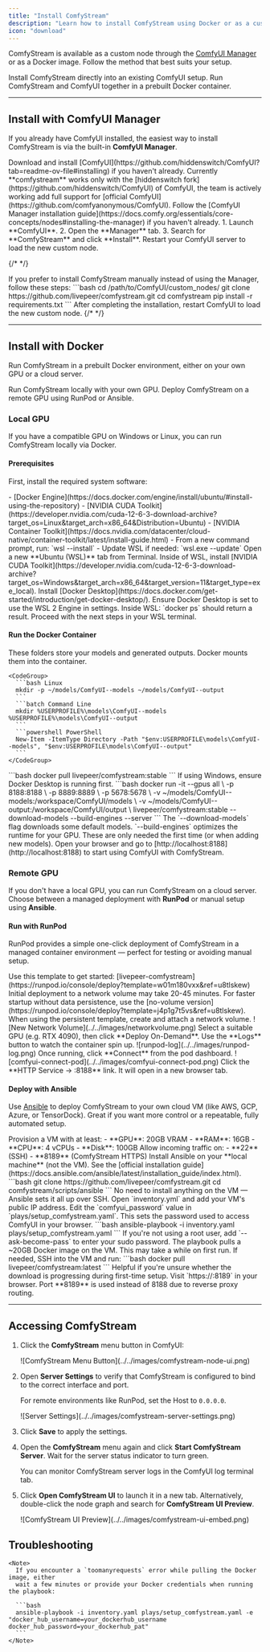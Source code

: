 ```yaml
---
title: "Install ComfyStream"
description: "Learn how to install ComfyStream using Docker or as a custom node for ComfyUI."
icon: "download"
---
```


ComfyStream is available as a custom node through the [ComfyUI Manager](https://registry.comfy.org/nodes/comfystream) or as a Docker image. Follow the method that best suits your setup.

<CardGroup cols={2}>
  <Card
    title="ComfyUI Manager (Recommended)"
    icon="plug"
    href="#install-with-comfyui-manager"
  >
    Install ComfyStream directly into an existing ComfyUI setup.
  </Card>
  <Card title="Docker (Self-contained)" icon="box" href="#install-with-docker">
    Run ComfyStream and ComfyUI together in a prebuilt Docker container.
  </Card>
</CardGroup>

---

## Install with ComfyUI Manager

If you already have ComfyUI installed, the easiest way to install ComfyStream is via the built-in **ComfyUI Manager**.

<Steps>
  <Step title="Install ComfyUI (if needed)">
    Download and install [ComfyUI](https://github.com/hiddenswitch/ComfyUI?tab=readme-ov-file#installing) if you haven't already.
    <Note>
      Currently **comfystream** works only with the [hiddenswitch
      fork](https://github.com/hiddenswitch/ComfyUI) of ComfyUI, the team is
      actively working add full support for [official
      ComfyUI](https://github.com/comfyanonymous/ComfyUI).
    </Note>
  </Step>
  <Step title="Install ComfyUI Manager (if needed)">
    Follow the [ComfyUI Manager installation guide](https://docs.comfy.org/essentials/core-concepts/nodes#installing-the-manager) if you haven't already.
  </Step>
  <Step title="Install ComfyStream via Manager">
    1. Launch **ComfyUI**.
    2. Open the **Manager** tab.
    3. Search for **ComfyStream** and click **Install**.
  </Step>
  <Step title="Restart ComfyUI">
    Restart your ComfyUI server to load the new custom node.
  </Step>

</Steps>

{/* <!-- prettier-ignore-start --> */}

<Accordion title="Manual Installation (Alternative)">
  If you prefer to install ComfyStream manually instead of using the Manager, follow these steps:
  ```bash
  cd /path/to/ComfyUI/custom_nodes/
  git clone https://github.com/livepeer/comfystream.git
  cd comfystream
  pip install -r requirements.txt
  ```
  After completing the installation, restart ComfyUI to load the new custom node.
</Accordion>
{/* <!-- prettier-ignore-end --> */}

---

## Install with Docker

Run ComfyStream in a prebuilt Docker environment, either on your own GPU or a cloud server.

<CardGroup cols={2}>
  <Card title="Local GPU" icon="desktop" href="#local-gpu">
    Run ComfyStream locally with your own GPU.
  </Card>
  <Card title="Remote GPU" icon="cloud" href="#remote-gpu">
    Deploy ComfyStream on a remote GPU using RunPod or Ansible.
  </Card>
</CardGroup>

### Local GPU

If you have a compatible GPU on Windows or Linux, you can run ComfyStream locally via Docker.

#### Prerequisites

First, install the required system software:

<AccordionGroup>
  <Accordion title="Linux">
    - [Docker
    Engine](https://docs.docker.com/engine/install/ubuntu/#install-using-the-repository)
    - [NVIDIA CUDA
    Toolkit](https://developer.nvidia.com/cuda-12-6-3-download-archive?target_os=Linux&target_arch=x86_64&Distribution=Ubuntu)
    - [NVIDIA Container
    Toolkit](https://docs.nvidia.com/datacenter/cloud-native/container-toolkit/latest/install-guide.html)
  </Accordion>
  <Accordion title="Windows">
    <Steps>
      <Step title="Install WSL 2">
        - From a new command prompt, run: `wsl --install` - Update WSL if
        needed: `wsl.exe --update`
      </Step>
      <Step title="Launch Ubuntu in Terminal">
        Open a new **Ubuntu (WSL)** tab from Terminal.
      </Step>
      <Step title="Install NVIDIA CUDA Toolkit">
        Inside of WSL, install [NVIDIA CUDA
        Toolkit](https://developer.nvidia.com/cuda-12-6-3-download-archive?target_os=Windows&target_arch=x86_64&target_version=11&target_type=exe_local).
      </Step>
      <Step title="Install Docker Desktop">
        Install [Docker
        Desktop](https://docs.docker.com/get-started/introduction/get-docker-desktop/).
      </Step>
      <Step title="Enable WSL 2 Engine in Docker">
        Ensure Docker Desktop is set to use the WSL 2 Engine in settings.
      </Step>
      <Step title="Verify Docker Access">
        Inside WSL: `docker ps` should return a result.
      </Step>
      <Step title="Continue with setup">
        Proceed with the next steps in your WSL terminal.
      </Step>
    </Steps>
  </Accordion>
</AccordionGroup>

#### Run the Docker Container

<Steps>
  <Step title="Create model and output directories">
    These folders store your models and generated outputs. Docker mounts them into the container.

    <CodeGroup>
      ```bash Linux
      mkdir -p ~/models/ComfyUI--models ~/models/ComfyUI--output
      ```
      ```batch Command Line
      mkdir %USERPROFILE%\models\ComfyUI--models %USERPROFILE%\models\ComfyUI--output
      ```
      ```powershell PowerShell
      New-Item -ItemType Directory -Path "$env:USERPROFILE\models\ComfyUI--models", "$env:USERPROFILE\models\ComfyUI--output"
      ```
    </CodeGroup>

  </Step>
  <Step title="Pull the ComfyStream container">
    ```bash
    docker pull livepeer/comfystream:stable
    ```
    <Info>
      If using Windows, ensure Docker Desktop is running first.
    </Info>
  </Step>
  <Step title="Run the container">
    ```bash
    docker run -it --gpus all \
      -p 8188:8188 \
      -p 8889:8889 \
      -p 5678:5678 \
      -v ~/models/ComfyUI--models:/workspace/ComfyUI/models \
      -v ~/models/ComfyUI--output:/workspace/ComfyUI/output \
      livepeer/comfystream:stable --download-models --build-engines --server
    ```
    <Note>
      The `--download-models` flag downloads some default models.  
      `--build-engines` optimizes the runtime for your GPU.  
      These are only needed the first time (or when adding new models).
    </Note>
  </Step>
  <Step title="Access ComfyUI">
    Open your browser and go to [http://localhost:8188](http://localhost:8188) to start using ComfyUI with ComfyStream.
  </Step>
</Steps>

### Remote GPU

If you don't have a local GPU, you can run ComfyStream on a cloud server. Choose between a managed deployment with **RunPod** or manual setup using **Ansible**.

#### Run with RunPod

RunPod provides a simple one-click deployment of ComfyStream in a managed container environment — perfect for testing or avoiding manual setup.

<Steps>
  <Step title="Launch the RunPod template">
    Use this template to get started:
    [livepeer-comfystream](https://runpod.io/console/deploy?template=w01m180vxx&ref=u8tlskew)
    <Note>
      Initial deployment to a network volume may take 20-45 minutes. For faster startup without data persistence, use the [no-volume version](https://runpod.io/console/deploy?template=j4p1g7t5vs&ref=u8tlskew).
    </Note>

  </Step>
  <Step title="Create a network volume">
    When using the persistent template, create and attach a network volume.
    ![New Network Volume](../../images/networkvolume.png)
  </Step>
  <Step title="Choose your GPU and deploy">
    Select a suitable GPU (e.g. RTX 4090), then click **Deploy On-Demand**.
  </Step>
  <Step title="Monitor deployment">
    Use the **Logs** button to watch the container spin up.
    ![runpod-log](../../images/runpod-log.png)
  </Step>
  <Step title="Access ComfyUI">
    Once running, click **Connect** from the pod dashboard.
    ![comfyui-connect-pod](../../images/comfyui-connect-pod.png)
  </Step>
  <Step title="Open ComfyUI">
    Click the **HTTP Service → :8188** link. It will open in a new browser tab.
  </Step>
</Steps>

#### Deploy with Ansible

Use [Ansible](https://docs.ansible.com/ansible/latest/playbook_guide/playbooks_intro.html) to deploy ComfyStream to your own cloud VM (like AWS, GCP, Azure, or TensorDock). Great if you want more control or a repeatable, fully automated setup.

<Steps>
  <Step title="Create a cloud VM">
    Provision a VM with at least:
    - **GPU**: 20GB VRAM  
    - **RAM**: 16GB  
    - **CPU**: 4 vCPUs  
    - **Disk**: 100GB  
  </Step>
  <Step title="Open required ports">
    Allow incoming traffic on:
    - **22** (SSH)  
    - **8189** (ComfyStream HTTPS)  
  </Step>
  <Step title="Install Ansible">
    Install Ansible on your **local machine** (not the VM). See the [official installation guide](https://docs.ansible.com/ansible/latest/installation_guide/index.html).
  </Step>
  <Step title="Clone the ComfyStream playbook">
    ```bash
    git clone https://github.com/livepeer/comfystream.git
    cd comfystream/scripts/ansible
    ```
    <Info>
      No need to install anything on the VM — Ansible sets it all up over SSH.
    </Info>
  </Step>
  <Step title="Add your VM IP to the inventory">
    Open `inventory.yml` and add your VM's public IP address.
  </Step>
  <Step title="Set a custom password (optional)">
    Edit the `comfyui_password` value in `plays/setup_comfystream.yaml`.
    <Note>
      This sets the password used to access ComfyUI in your browser.
    </Note>
  </Step>
  <Step title="Run the playbook">
    ```bash
    ansible-playbook -i inventory.yaml plays/setup_comfystream.yaml
    ```
    <Info>
      If you're not using a root user, add `--ask-become-pass` to enter your sudo password.
    </Info>
    <Note>
      The playbook pulls a ~20GB Docker image on the VM. This may take a while on first run.
    </Note>
  </Step>
  <Step title="Monitor download progress (optional)">
    If needed, SSH into the VM and run:
    ```bash
    docker pull livepeer/comfystream:latest
    ```
    <Info>
      Helpful if you're unsure whether the download is progressing during first-time setup.
    </Info>
  </Step>
  <Step title="Open ComfyUI">
    Visit `https://<VM_IP>:8189` in your browser.  
    <Note>
      Port **8189** is used instead of 8188 due to reverse proxy routing.
    </Note>
  </Step>
</Steps>

---

## Accessing ComfyStream

1. Click the **ComfyStream** menu button in ComfyUI:

   <Frame>
     ![ComfyStream Menu Button](../../images/comfystream-node-ui.png)
   </Frame>

2. Open **Server Settings** to verify that ComfyStream is configured to bind to the correct interface and port.

   <Note>For remote environments like RunPod, set the Host to `0.0.0.0`.</Note>
   <Frame>
     ![Server Settings](../../images/comfystream-server-settings.png)
   </Frame>

3. Click **Save** to apply the settings.

4. Open the **ComfyStream** menu again and click **Start ComfyStream Server**. Wait for the server status indicator to turn green.

   <Note>
     You can monitor ComfyStream server logs in the ComfyUI log terminal tab.
   </Note>

5. Click **Open ComfyStream UI** to launch it in a new tab. Alternatively, double-click the node graph and search for **ComfyStream UI Preview**.
   <Frame>
     ![ComfyStream UI Preview](../../images/comfystream-ui-embed.png)
   </Frame>

## Troubleshooting

<AccordionGroup>
  <Accordion title="Docker Hub Rate Limits (toomanyrequests error)">
  
    <Note>
      If you encounter a `toomanyrequests` error while pulling the Docker image, either
      wait a few minutes or provide your Docker credentials when running the playbook:

      ```bash
      ansible-playbook -i inventory.yaml plays/setup_comfystream.yaml -e "docker_hub_username=your_dockerhub_username docker_hub_password=your_dockerhub_pat"
      ```
    </Note>

  </Accordion>
</AccordionGroup>
